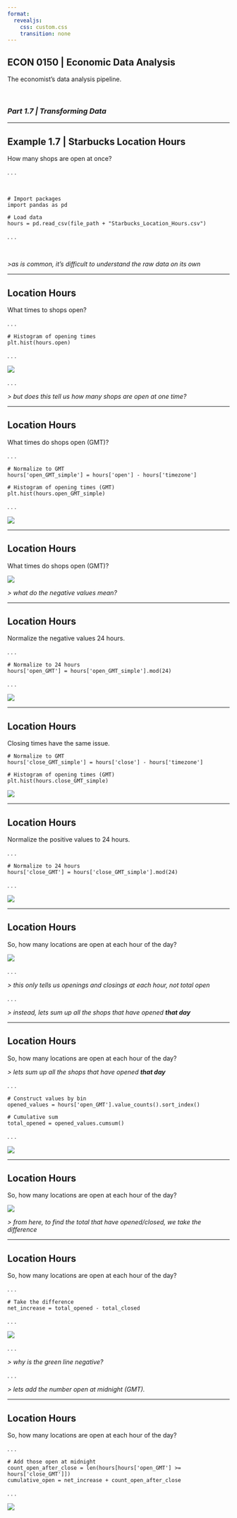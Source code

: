 ```yaml
---
format:
  revealjs:
    css: custom.css
    transition: none
---
```


## ECON 0150 | Economic Data Analysis {.center}
<p class="subheader-center">The economist's data analysis pipeline.</p>

<br> 

### *Part 1.7 | Transforming Data*

---

## Example 1.7 | Starbucks Location Hours
<p class="subheader-center">How many shops are open at once?</p>

. . .

<br>

```.python
# Import packages
import pandas as pd

# Load data
hours = pd.read_csv(file_path + "Starbucks_Location_Hours.csv")
```

. . .

<br>

*>as is common, it's difficult to understand the raw data on its own*

---

## Location Hours
<p class="subheader-center">What times to shops open?</p>

. . .

```.python
# Histogram of opening times
plt.hist(hours.open)
```

. . .

![](../Examples/Part_1_7/i/1.png)

. . .

*> but does this tell us how many shops are open at one time?*

---

## Location Hours
<p class="subheader-center">What times do shops open (GMT)?</p>

. . .

```.python
# Normalize to GMT
hours['open_GMT_simple'] = hours['open'] - hours['timezone']

# Histogram of opening times (GMT)
plt.hist(hours.open_GMT_simple)
```

. . .

![](../Examples/Part_1_7/i/2.png)

---

## Location Hours
<p class="subheader-center">What times do shops open (GMT)?</p>

![](../Examples/Part_1_7/i/2.png)

*> what do the negative values mean?*

---

## Location Hours
<p class="subheader-center">Normalize the negative values 24 hours.</p>

. . .

```.python
# Normalize to 24 hours
hours['open_GMT'] = hours['open_GMT_simple'].mod(24)
```

. . .

![](../Examples/Part_1_7/i/3.png)

---

## Location Hours
<p class="subheader-center">Closing times have the same issue.</p>

```.python
# Normalize to GMT
hours['close_GMT_simple'] = hours['close'] - hours['timezone']

# Histogram of opening times (GMT)
plt.hist(hours.close_GMT_simple)
```

![](../Examples/Part_1_7/i/4.png)

---

## Location Hours
<p class="subheader-center">Normalize the positive values to 24 hours.</p>

. . .

```.python
# Normalize to 24 hours
hours['close_GMT'] = hours['close_GMT_simple'].mod(24)
```

. . .

![](../Examples/Part_1_7/i/5.png)

---

## Location Hours
<p class="subheader-center">So, how many locations are open at each hour of the day? </p>

![](../Examples/Part_1_7/i/6.png)

. . .

*> this only tells us openings and closings at each hour, not total open*

. . .

*> instead, lets sum up all the shops that have opened <b>that day</b>*

---

## Location Hours
<p class="subheader-center">So, how many locations are open at each hour of the day? </p>

*> lets sum up all the shops that have opened <b>that day</b>*

. . .

```.python
# Construct values by bin
opened_values = hours['open_GMT'].value_counts().sort_index()

# Cumulative sum
total_opened = opened_values.cumsum()
```

. . .

![](../Examples/Part_1_7/i/7.png)

---

## Location Hours
<p class="subheader-center">So, how many locations are open at each hour of the day? </p>

![](../Examples/Part_1_7/i/7.png)

*> from here, to find the total that have opened/closed, we take the difference*

---

## Location Hours
<p class="subheader-center">So, how many locations are open at each hour of the day? </p>

. . .

```.python
# Take the difference
net_increase = total_opened - total_closed
```

. . .

![](../Examples/Part_1_7/i/8.png)

. . .

*> why is the green line negative?*

. . .

*> lets add the number open at midnight (GMT).*


---

## Location Hours
<p class="subheader-center">So, how many locations are open at each hour of the day? </p>

. . .

```.python
# Add those open at midnight
count_open_after_close = len(hours[hours['open_GMT'] >= hours['close_GMT']])
cumulative_open = net_increase + count_open_after_close
```

. . .

![](../Examples/Part_1_7/i/9.png)